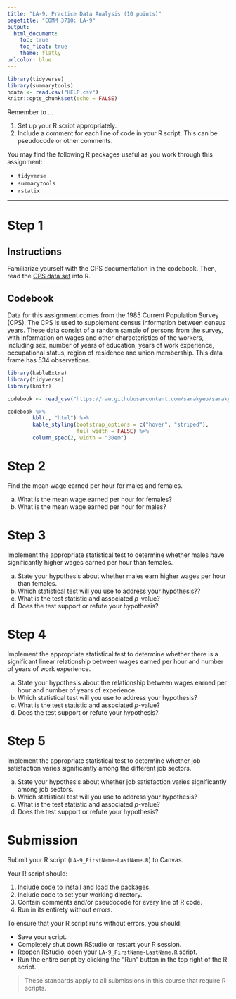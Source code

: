 ```yaml
---
title: "LA-9: Practice Data Analysis (10 points)"
pagetitle: "COMM 3710: LA-9"
output:
  html_document:
    toc: true
    toc_float: true
    theme: flatly
urlcolor: blue
---
```


```r
library(tidyverse)
library(summarytools)
hdata <- read.csv("HELP.csv")
knitr::opts_chunk$set(echo = FALSE)
```

Remember to ...

1)  Set up your R script appropriately.
2)  Include a comment for each line of code in your R script. This can be pseudocode or other comments.

You may find the following R packages useful as you work through this assignment:

-   `tidyverse`
-   `summarytools`
-   `rstatix`

------------------------------------------------------------------------

# Step 1 {.tabset .tabset-fade}

## Instructions

Familiarize yourself with the CPS documentation in the codebook. Then, read the [CPS data set](https://utah.instructure.com/files/123052898/download?download_frd=1) into R.

## Codebook

Data for this assignment comes from the 1985 Current Population Survey (CPS). The CPS is used to supplement census information between census years. These data consist of a random sample of persons from the survey, with information on wages and other characteristics of the workers, including sex, number of years of education, years of work experience, occupational status, region of residence and union membership. This data frame has 534 observations.

```r
library(kableExtra)
library(tidyverse)
library(knitr)

codebook <- read_csv("https://raw.githubusercontent.com/sarakyeo/sarakyeo.github.io/master/COMM-3710/LA/CPS-codebook.csv")

codebook %>%
        kbl(., "html") %>% 
        kable_styling(bootstrap_options = c("hover", "striped"),
                      full_width = FALSE) %>% 
        column_spec(2, width = "30em")

```

# Step 2

Find the mean wage earned per hour for males and females.

a)  What is the mean wage earned per hour for females?
b)  What is the mean wage earned per hour for males?

# Step 3

Implement the appropriate statistical test to determine whether males have significantly higher wages earned per hour than females.

a)  State your hypothesis about whether males earn higher wages per hour than females.
b)  Which statistical test will you use to address your hypothesis??
c)  What is the test statistic and associated *p*-value?
d)  Does the test support or refute your hypothesis?

# Step 4

Implement the appropriate statistical test to determine whether there is a significant linear relationship between wages earned per hour and number of years of work experience.

a)  State your hypothesis about the relationship between wages earned per hour and number of years of experience.
b)  Which statistical test will you use to address your hypothesis?
c)  What is the test statistic and associated *p*-value?
d)  Does the test support or refute your hypothesis?

# Step 5

Implement the appropriate statistical test to determine whether job satisfaction varies significantly among the different job sectors.

a)  State your hypothesis about whether job satisfaction varies significantly among job sectors.
b)  Which statistical test will you use to address your hypothesis?
c)  What is the test statistic and associated *p*-value?
d)  Does the test support or refute your hypothesis?

# Submission

Submit your R script (`LA-9_FirstName-LastName.R`) to Canvas.

Your R script should:

1)  Include code to install and load the packages.
2)  Include code to set your working directory.
3)  Contain comments and/or pseudocode for every line of R code.
4)  Run in its entirety without errors.

To ensure that your R script runs without errors, you should:

-   Save your script.
-   Completely shut down RStudio or restart your R session.
-   Reopen RStudio, open your `LA-9_FirstName-LastName.R` script.
-   Run the entire script by clicking the "Run" button in the top right of the R script.

> These standards apply to all submissions in this course that require R scripts.
